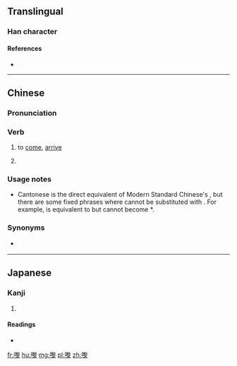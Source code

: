 ==Translingual==

===Han character===
{{Han char|rn=30|rad=口|as=15|sn=18|four=|canj=RHHE|ids=⿰口黎}}

====References====
* {{Han ref|kx=0213.110|dkj=04533|hdz=10700.050|uh=569F|ud=22175}}

----

==Chinese==
{{zh-forms}}

===Pronunciation===
{{zh-pron
|c=lei4,lai4
|cat=v
}}

===Verb===
{{zh-verb}}

# {{context|Cantonese|lang=zh}} to [[come]], [[arrive]]
#: {{zh-usex|我 想 嚟 探 你。|I'd like to come and visit you.|C-GZ|tr=ngo5 soeng2 lei4 taam3 nei5.}}
# {{rfdef|lang=zh}} <!--for/as?-->
#: {{zh-usex|我 想 攀登 火山，執 塊 石頭 用 嚟 煎蛋|I want to climb a volcano, get a rock, and use it to fry an egg|C|ref={{w|zh:許冠傑|許冠傑}}, {{lang|zh|最緊要好玩}}}}

===Usage notes===
* Cantonese {{lang|zh|嚟}} is the direct equivalent of Modern Standard Chinese's {{zh-l|來}}, but there are some fixed phrases where {{lang|zh|來}} cannot be substituted with {{lang|zh|嚟}}. For example, {{zh-l|出來}} is equivalent to {{zh-l|出嚟}} but {{zh-l|原來如此}} cannot become *{{lang|zh|原嚟如此}}.

===Synonyms===
* {{qualifier|Mandarin|formal Cantonese}} {{zh-l|來}}

----

==Japanese==

===Kanji===
{{ja-kanji|grade=|rs=口15}}

# {{defn|lang=ja|sort=口15}}

====Readings====
* {{ja-readings|on=[[り]] (ri)|kun=}}

[[fr:嚟]]
[[hu:嚟]]
[[mg:嚟]]
[[pl:嚟]]
[[zh:嚟]]